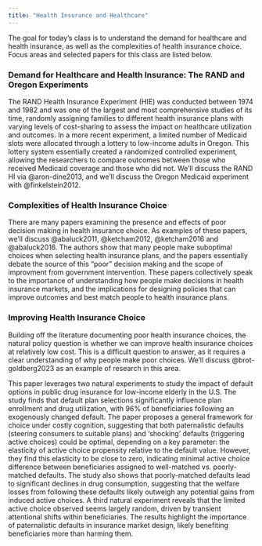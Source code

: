 ```yaml
---
title: "Health Insurance and Healthcare"
---
```


The goal for today's class is to understand the demand for healthcare and health insurance, as well as the complexities of health insurance choice. Focus areas and selected papers for this class are listed below. 

### Demand for Healthcare and Health Insurance: The RAND and Oregon Experiments
The RAND Health Insurance Experiment (HIE) was conducted between 1974 and 1982 and was one of the largest and most comprehensive studies of its time, randomly assigning families to different health insurance plans with varying levels of cost-sharing to assess the impact on healthcare utilization and outcomes. In a more recent experiment, a limited number of Medicaid slots were allocated through a lottery to low-income adults in Oregon. This lottery system essentially created a randomized controlled experiment, allowing the researchers to compare outcomes between those who received Medicaid coverage and those who did not. We'll discuss the RAND HI via @aron-dine2013, and we'll discuss the Oregon Medicaid experiment with @finkelstein2012. 

### Complexities of Health Insurance Choice
There are many papers examining the presence and effects of poor decision making in health insurance choice. As examples of these papers, we'll discuss @abaluck2011, @ketcham2012, @ketcham2016 and @abaluck2016. The authors show that many people make suboptimal choices when selecting health insurance plans, and the papers essentially debate the source of this "poor" decision making and the scope of improvment from government intervention. These papers collectively speak to the importance of understanding how people make decisions in health insurance markets, and the implications for designing policies that can improve outcomes and best match people to health insurance plans.

### Improving Health Insurance Choice
Building off the literature documenting poor health insurance choices, the natural policy question is whether we can improve health insurance choices at relatively low cost. This is a difficult question to answer, as it requires a clear understanding of why people make poor choices. We'll discuss @brot-goldberg2023 as an example of research in this area.

This paper leverages two natural experiments to study the impact of default options in public drug insurance for low-income elderly in the U.S. The study finds that default plan selections significantly influence plan enrollment and drug utilization, with 96% of beneficiaries following an exogenously changed default. The paper proposes a general framework for choice under costly cognition, suggesting that both paternalistic defaults (steering consumers to suitable plans) and 'shocking' defaults (triggering active choices) could be optimal, depending on a key parameter: the elasticity of active choice propensity relative to the default value. However, they find this elasticity to be close to zero, indicating minimal active choice difference between beneficiaries assigned to well-matched vs. poorly-matched defaults. The study also shows that poorly-matched defaults lead to significant declines in drug consumption, suggesting that the welfare losses from following these defaults likely outweigh any potential gains from induced active choices. A third natural experiment reveals that the limited active choice observed seems largely random, driven by transient attentional shifts within beneficiaries. The results highlight the importance of paternalistic defaults in insurance market design, likely benefiting beneficiaries more than harming them.